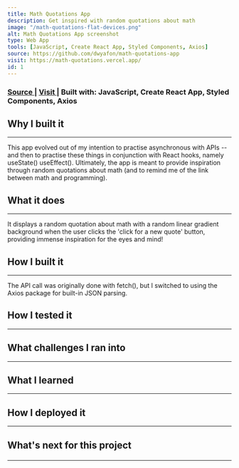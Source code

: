 ```yaml
---
title: Math Quotations App
description: Get inspired with random quotations about math
image: "/math-quotations-flat-devices.png"
alt: Math Quotations App screenshot
type: Web App
tools: [JavaScript, Create React App, Styled Components, Axios]
source: https://github.com/dwyafon/math-quotations-app
visit: https://math-quotations.vercel.app/
id: 1
---
```


<main>

<h3>
  <span>
    <a
      href="https://github.com/dwyafon/math-quotations-app"
      target="_blank"
      rel="noopener noreferrer"
      className="anchor"
    >
      Source
    </a>
  </span>
  | <span>
    <a
      href="https://math-quotations.vercel.app/"
      target="_blank"
      rel="noopener noreferrer"
      className="anchor"
    >
      Visit
    </a>
  </span>| <span>Built with: </span>
  <span className="text-black dark:text-cream">
    JavaScript, Create React App, Styled Components, Axios
  </span>
</h3>

<h2>Why I built it</h2>

---

<p>
  This app evolved out of my intention to practise asynchronous with APIs -- and
  then to practise these things in conjunction with React hooks, namely
  useState() useEffect(). Ultimately, the app is meant to provide inspiration
  through random quotations about math (and to remind me of the link between
  math and programming).
</p>

<h2>What it does</h2>

---

<p>
  It displays a random quotation about math with a random linear gradient
  background when the user clicks the 'click for a new quote' button, providing
  immense inspiration for the eyes and mind!
</p>

<h2>How I built it</h2>

---

<p>
  The API call was originally done with fetch(), but I switched to using the
  Axios package for built-in JSON parsing.
</p>



<h2>How I tested it</h2>

---

<h2>What challenges I ran into</h2>

---

<h2>What I learned</h2>

---

<h2>How I deployed it</h2>

---

<h2>What's next for this project

---

</main>
